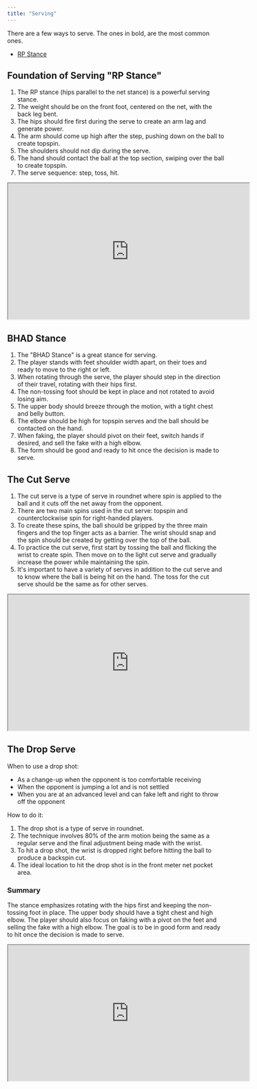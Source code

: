 ```yaml
---
title: "Serving"
---
```


There are a few ways to serve. The ones in bold, are the most common ones.

- [RP Stance](#foundation-of-serving--rp-stance-)


## Foundation of Serving "RP Stance"

1. The RP stance (hips parallel to the net stance) is a powerful serving stance.
2. The weight should be on the front foot, centered on the net, with the back leg bent.
3. The hips should fire first during the serve to create an arm lag and generate power.
4. The arm should come up high after the step, pushing down on the ball to create topspin.
5. The shoulders should not dip during the serve.
6. The hand should contact the ball at the top section, swiping over the ball to create topspin.
7. The serve sequence: step, toss, hit.

<iframe width="560" height="315" src="https://www.youtube.com/embed/EzonIHku9w8?start=5" title="YouTube video player"  allow="accelerometer; autoplay; clipboard-write; encrypted-media; gyroscope; picture-in-picture; web-share" allowfullscreen></iframe>

## BHAD Stance

1. The "BHAD Stance" is a great stance for serving.
2. The player stands with feet shoulder width apart, on their toes and ready to move to the right or left.
3. When rotating through the serve, the player should step in the direction of their travel, rotating with their hips first.
4. The non-tossing foot should be kept in place and not rotated to avoid losing aim.
5. The upper body should breeze through the motion, with a tight chest and belly button.
6. The elbow should be high for topspin serves and the ball should be contacted on the hand.
7. When faking, the player should pivot on their feet, switch hands if desired, and sell the fake with a high elbow.
8. The form should be good and ready to hit once the decision is made to serve.


## The Cut Serve

1. The cut serve is a type of serve in roundnet where spin is applied to the ball and it cuts off the net away from the opponent.
2. There are two main spins used in the cut serve: topspin and counterclockwise spin for right-handed players.
3. To create these spins, the ball should be gripped by the three main fingers and the top finger acts as a barrier. The wrist should snap and the spin should be created by getting over the top of the ball.
4. To practice the cut serve, first start by tossing the ball and flicking the wrist to create spin. Then move on to the light cut serve and gradually increase the power while maintaining the spin.
5. It's important to have a variety of serves in addition to the cut serve and to know where the ball is being hit on the hand. The toss for the cut serve should be the same as for other serves.

<iframe width="560" height="315" src="https://www.youtube.com/embed/hYhdRwhyqC4" title="YouTube video player"  allow="accelerometer; autoplay; clipboard-write; encrypted-media; gyroscope; picture-in-picture; web-share" allowfullscreen></iframe>

## The Drop Serve

When to use a drop shot:
   - As a change-up when the opponent is too comfortable receiving
   - When the opponent is jumping a lot and is not settled
   - When you are at an advanced level and can fake left and right to throw off the opponent

How to do it:
1. The drop shot is a type of serve in roundnet.
2. The technique involves 80% of the arm motion being the same as a regular serve and the final adjustment being made with the wrist.
3. To hit a drop shot, the wrist is dropped right before hitting the ball to produce a backspin cut.
4. The ideal location to hit the drop shot is in the front meter net pocket area.

### Summary
The stance emphasizes rotating with the hips first and keeping the non-tossing foot in place. The upper body should have a tight chest and high elbow. The player should also focus on faking with a pivot on the feet and selling the fake with a high elbow. The goal is to be in good form and ready to hit once the decision is made to serve.

<iframe width="560" height="315" src="https://www.youtube.com/embed/8JwkcJNEkEg" title="YouTube video player"  allow="accelerometer; autoplay; clipboard-write; encrypted-media; gyroscope; picture-in-picture; web-share" allowfullscreen></iframe>
